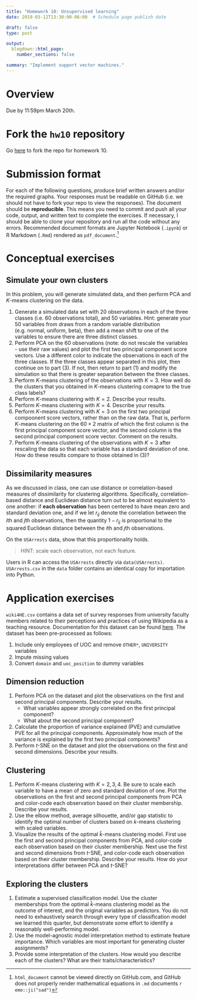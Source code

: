 ```yaml
---
title: "Homework 10: Unsupervised learning"
date: 2019-03-12T13:30:00-06:00  # Schedule page publish date

draft: false
type: post

output:
  blogdown::html_page:
    number_sections: false

summary: "Implement support vector machines."
---
```


\newcommand{\E}{\mathrm{E}} \newcommand{\Var}{\mathrm{Var}} \newcommand{\Cov}{\mathrm{Cov}} \newcommand{\se}{\text{se}}

# Overview

Due by 11:59pm March 20th.

# Fork the `hw10` repository

Go [here](https://github.com/css-model/hw10) to fork the repo for homework 10.

# Submission format

For each of the following questions, produce brief written answers and/or the required graphs. Your responses must be readable on GitHub (i.e. we should not have to fork your repo to view the responses). The document should be **reproducible**. This means you need to commit and push all your code, output, and written text to complete the exercises. If necessary, I should be able to clone your repository and run all the code without any errors. Recommended document formats are Jupyter Notebook (`.ipynb`) or R Markdown (`.Rmd`) rendered as `pdf_document`.^[`html_document` cannot be viewed directly on GitHub.com, and GitHub does not properly render mathematical equations in `.md` documents `r emo::ji("sad")`]

# Conceptual exercises

## Simulate your own clusters

In this problem, you will generate simulated data, and then perform PCA and $K$-means clustering on the data.

1. Generate a simulated data set with 20 observations in each of the three classes (i.e. 60 observations total), and 50 variables. Hint: generate your 50 variables from draws from a random variable distribution (e.g. normal, uniform, beta), then add a mean shift to one of the variables to ensure there are three distinct classes.
1. Perform PCA on the 60 observations (note: do not rescale the variables - use their raw values) and plot the first two principal component score vectors. Use a different color to indicate the observations in each of the three classes. If the three classes appear separated in this plot, then continue on to part (3). If not, then return to part (1) and modify the simulation so that there is greater separation between the three classes.
1. Perform $K$-means clustering of the observations with $K = 3$. How well do the clusters that you obtained in $K$-means clustering comapre to the true class labels?
1. Perform $K$-means clustering with $K=2$. Describe your results.
1. Perform $K$-means clustering with $K=4$. Describe your results.
1. Perform $K$-means clustering with $K=3$ on the first two principal compoonent score vectors, rather than on the raw data. That is, perform $K$-means clustering on the $60 \times 2$ matrix of which the first column is the first principal component score vector, and the second column is the second principal component score vector. Comment on the results.
1. Perform $K$-means clustering of the observations with $K = 3$ after rescaling the data so that each variable has a standard deviation of one. How do these results compare to those obtained in (3)?

## Dissimilarity measures

As we discussed in class, one can use distance or correlation-based measures of dissimilarity for clustering algorithms. Specifically, correlation-based distance and Euclidean distance turn out to be almost equivalent to one another: if **each observation** has been centered to have mean zero and standard deviation one, and if we let $r_{ij}$ denote the correlation between the $i$th and $j$th observations, then the quantity $1 - r_{ij}$ is proportional to the squared Euclidean distance between the $i$th and $j$th observations.

On the `USArrests` data, show that this proportionality holds.

> HINT: scale each observation, not each feature.

Users in R can access the `USArrests` directly via `data(USArrests)`. `USArrests.csv` in the `data` folder contains an identical copy for importation into Python.

# Application exercises

`wiki4HE.csv` contains a data set of survey responses from university faculty members related to their perceptions and practices of using Wikipedia as a teaching resource. Documentation for this dataset can be found [here](https://archive.ics.uci.edu/ml/datasets/wiki4HE). The dataset has been pre-processed as follows:

1. Include only employees of UOC and remove `OTHER*`, `UNIVERSITY` variables
1. Impute missing values
1. Convert `domain` and `uoc_position` to dummy variables

## Dimension reduction

1. Perform PCA on the dataset and plot the observations on the first and second principal components. Describe your results.
    * What variables appear strongly correlated on the first principal component?
    * What about the second principal component?
1. Calculate the proportion of variance explained (PVE) and cumulative PVE for all the principal components. Approximately how much of the variance is explained by the first two principal components?
1. Perform $t$-SNE on the dataset and plot the observations on the first and second dimensions. Describe your results.

## Clustering

1. Perform $K$-means clustering with $K=2,3,4$. Be sure to scale each variable to have a mean of zero and standard deviation of one. Plot the observations on the first and second principal components from PCA and color-code each observation based on their cluster membership. Describe your results.
1. Use the elbow method, average silhouette, and/or gap statistic to identify the optimal number of clusters based on $k$-means clustering with scaled variables.
1. Visualize the results of the optimal $\hat{k}$-means clustering model. First use the first and second principal components from PCA, and color-code each observation based on their cluster membership. Next use the first and second dimensions from $t$-SNE, and color-code each observation based on their cluster membership. Describe your results. How do your interpretations differ between PCA and $t$-SNE?

## Exploring the clusters

1. Estimate a supervised classification model. Use the cluster memberships from the optimal $\hat{k}$-means clustering model as the outcome of interest, and the original variables as predictors. You do not need to exhaustively search through every type of classification model we learned this quarter, but demonstrate some effort to identify a reasonably well-performing model.
1. Use the model-agnostic model interpretation method to estimate feature importance. Which variables are most important for generating cluster assignments?
1. Provide some interpretation of the clusters. How would you describe each of the clusters? What are their traits/characteristics?

